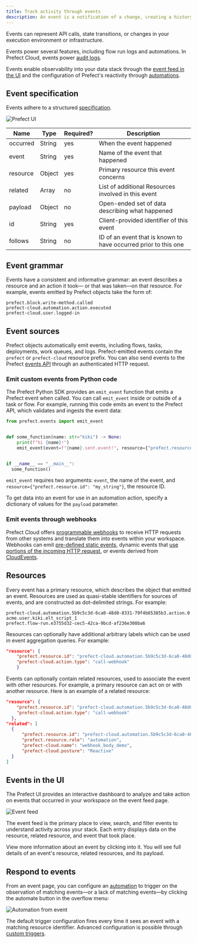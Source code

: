```yaml
---
title: Track activity through events
description: An event is a notification of a change, creating a history of activity in your stack.
---
```


Events can represent API calls, state transitions, or changes in your execution environment or infrastructure.

Events power several features, including flow run logs and automations.
In Prefect Cloud, events power [audit logs](/3.1/manage/cloud/manage-users/audit-logs/).

Events enable observability into your data stack through the [event feed in the UI](#events-in-the-cloud-ui) and the 
configuration of Prefect's reactivity through [automations](/3.1/automate/events/automations-triggers/).

## Event specification

Events adhere to a structured [specification](https://app.prefect.cloud/api/docs#tag/Events).

![Prefect UI](/3.1/img/ui/event-spec.png)

| Name     | Type   | Required? | Description                                                          |
| -------- | ------ | --------- | -------------------------------------------------------------------- |
| occurred | String | yes       | When the event happened                                              |
| event    | String | yes       | Name of the event that happened                                  |
| resource | Object | yes       | Primary resource this event concerns                             |
| related  | Array  | no        | List of additional Resources involved in this event                |
| payload  | Object | no        | Open-ended set of data describing what happened                   |
| id       | String | yes       | Client-provided identifier of this event                         |
| follows  | String | no        | ID of an event that is known to have occurred prior to this one |

## Event grammar

Events have a consistent and informative grammar: an event describes a resource and an action it took—
or that was taken—on that resource. For example, events emitted by Prefect objects take the form of:

```
prefect.block.write-method.called
prefect-cloud.automation.action.executed
prefect-cloud.user.logged-in
```

## Event sources

Prefect objects automatically emit events, including flows, tasks, deployments, work queues, and logs. 
Prefect-emitted events contain the `prefect` or `prefect-cloud` resource prefix. 
You can also send events to the Prefect 
[events API](https://app.prefect.cloud/api/docs#tag/Events) through an authenticated HTTP request.

### Emit custom events from Python code

The Prefect Python SDK provides an `emit_event` function that emits a Prefect event when called. You can call 
`emit_event` inside or outside of a task or flow. For example, running this code emits an event to the Prefect API, which validates and ingests the event data:

```python
from prefect.events import emit_event


def some_function(name: str="kiki") -> None:
    print(f"hi {name}!")
    emit_event(event=f"{name}.sent.event!", resource={"prefect.resource.id": f"coder.{name}"})


if __name__ == "__main__":
  some_function()
```

`emit_event` requires two arguments: `event`, the name of the event, and `resource={"prefect.resource.id": "my_string"}`, the resource ID.

To get data into an event for use in an automation action, specify a dictionary of values for the `payload` parameter. 

### Emit events through webhooks

Prefect Cloud offers [programmable webhooks](/3.1/automate/events/webhook-triggers/) to receive HTTP requests 
from other systems and translate them into events within your workspace. 
Webhooks can emit [pre-defined static events](/3.1/automate/events/webhook-triggers/#static-webhook-events), 
dynamic events that [use portions of the incoming HTTP request](/3.1/automate/events/webhook-triggers/#dynamic-webhook-events), or events derived from [CloudEvents](/3.1/automate/events/webhook-triggers/#accepting-cloudevents).

## Resources

Every event has a primary resource, which describes the object that emitted an event. 
Resources are used as quasi-stable identifiers for sources of events, and are constructed as dot-delimited strings. 
For example:

```
prefect-cloud.automation.5b9c5c3d-6ca0-48d0-8331-79f4b65385b3.action.0
acme.user.kiki.elt_script_1
prefect.flow-run.e3755d32-cec5-42ca-9bcd-af236e308ba6
```

Resources can optionally have additional arbitrary labels which can be used in event aggregation queries. 
For example:

```json
"resource": {
    "prefect.resource.id": "prefect-cloud.automation.5b9c5c3d-6ca0-48d0-8331-79f4b65385b3",
    "prefect-cloud.action.type": "call-webhook"
    }
```

Events can optionally contain related resources, used to associate the event with other resources.
For example, a primary resource can act on or with another resource. 
Here is an example of a related resource:

```json
"resource": {
    "prefect.resource.id": "prefect-cloud.automation.5b9c5c3d-6ca0-48d0-8331-79f4b65385b3.action.0",
    "prefect-cloud.action.type": "call-webhook"
  },
"related": [
  {
      "prefect.resource.id": "prefect-cloud.automation.5b9c5c3d-6ca0-48d0-8331-79f4b65385b3",
      "prefect.resource.role": "automation",
      "prefect-cloud.name": "webhook_body_demo",
      "prefect-cloud.posture": "Reactive"
  }
]
```

## Events in the UI

The Prefect UI provides an interactive dashboard to analyze and take action on events that occurred in your workspace on the event feed page.

![Event feed](/3.1/img/ui/event-feed.png)

The event feed is the primary place to view, search, and filter events to understand activity across your stack. 
Each entry displays data on the resource, related resource, and event that took place.

View more information about an event by clicking into it. You will see full details of an event's 
resource, related resources, and its payload.

## Respond to events

From an event page, you can configure an [automation](/3.1/automate/events/automations-triggers/) to trigger on 
the observation of matching events—or a lack of matching events—by clicking the automate button in the overflow menu:

![Automation from event](/3.1/img/ui/automation-from-event.png)

The default trigger configuration fires every time it sees an event with a matching resource identifier. 
Advanced configuration is possible through [custom triggers](/3.1/automate/events/custom-triggers/).
